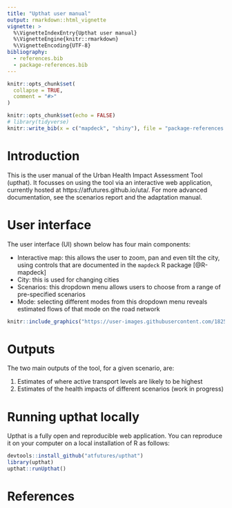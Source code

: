 ```yaml
---
title: "Upthat user manual"
output: rmarkdown::html_vignette
vignette: >
  %\VignetteIndexEntry{Upthat user manual}
  %\VignetteEngine{knitr::rmarkdown}
  %\VignetteEncoding{UTF-8}
bibliography:
  - references.bib
  - package-references.bib
---
```


```r
knitr::opts_chunk$set(
  collapse = TRUE,
  comment = "#>"
)
```

```r
knitr::opts_chunk$set(echo = FALSE)
# library(tidyverse)
knitr::write_bib(x = c("mapdeck", "shiny"), file = "package-references.bib")
```

# Introduction

This is the user manual of the Urban Health Impact Assessment Tool (upthat).
It focusses on using the tool via an interactive web application, currently hosted at https://atfutures.github.io/uta/.
For more advanced documentation, see the scenarios report and the adaptation manual.

# User interface

The user interface (UI) shown below has four main components:

- Interactive map: this allows the user to zoom, pan and even tilt the city, using controls that are documented in the `mapdeck` R package [@R-mapdeck]
- City: this is used for changing cities
- Scenarios: this dropdown menu allows users to choose from a range of pre-specified scenarios
- Mode: selecting different modes from this dropdown menu reveals estimated flows of that mode on the road network

```r
knitr::include_graphics("https://user-images.githubusercontent.com/1825120/69012592-604e8580-096f-11ea-9140-1a646e164741.png")
```

# Outputs

The two main outputs of the tool, for a given scenario, are:

1. Estimates of where active transport levels are likely to be highest
2. Estimates of the health impacts of different scenarios (work in progress)

# Running upthat locally

Upthat is a fully open and reproducible web application.
You can reproduce it on your computer on a local installation of R as follows:

```r
devtools::install_github("atfutures/upthat")
library(upthat)
upthat::runUpthat()
```

# References

